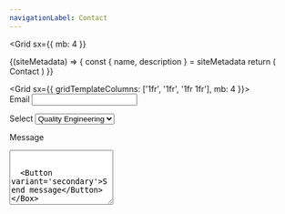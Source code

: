```yaml
---
navigationLabel: Contact
---
```

<Grid
  sx={{
    mb: 4
  }}
>

<SiteMetaData>
  {(siteMetadata) => {
    const { name, description } = siteMetadata
    return (
      <Fragment>
        <Heading variant="styles.h1">Contact</Heading>
      </Fragment>
    )
  }}
</SiteMetaData>
</Grid>

<Grid  sx={{ gridTemplateColumns: ['1fr', '1fr', '1fr 1fr'], mb: 4 }}>  
<Box as="form">
  <Label htmlFor="input">Email</Label>
  <Input name="username" mb={3} />

  <Label htmlFor="select">Select</Label>
  <Select name="select" mb={3}>
    <option>Quality Engineering</option>
    <option>Accessibility Audit</option>
    <option>General</option>
  </Select>

  <Label htmlFor="textarea">Message</Label>
  <Textarea name="textarea" rows="6" mb={3} />


  <Button variant='secondary'>Send message</Button>
</Box>
<Box>
</Box>
</Grid>